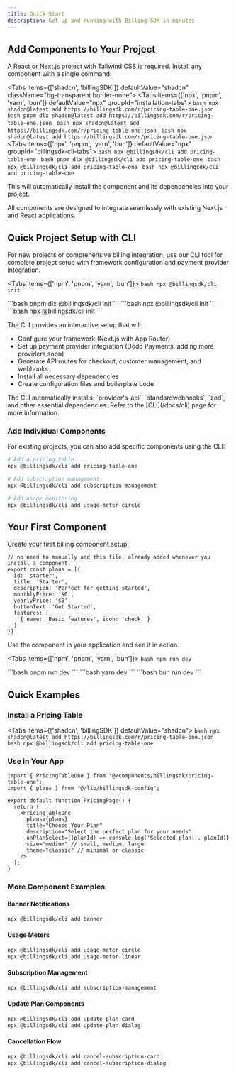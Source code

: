 ```yaml
---
title: Quick Start
description: Get up and running with Billing SDK in minutes
---
```




## Add Components to Your Project

A React or Next.js project with Tailwind CSS is required. Install any component with a single command:

<Tabs items={['shadcn', 'billingSDK']} defaultValue="shadcn" className="bg-transparent border-none">
  <Tab value="shadcn" className="border-none bg-transparent p-0 mt-3">
    <Tabs items={['npx', 'pnpm', 'yarn', 'bun']} defaultValue="npx" groupId="installation-tabs">
      <Tab value="npx">
        ```bash
        npx shadcn@latest add https://billingsdk.com/r/pricing-table-one.json
        ```
      </Tab>
      <Tab value="pnpm">
        ```bash
        pnpm dlx shadcn@latest add https://billingsdk.com/r/pricing-table-one.json
        ```
      </Tab>
      <Tab value="yarn">
        ```bash
        npx shadcn@latest add https://billingsdk.com/r/pricing-table-one.json
        ```
      </Tab>
      <Tab value="bun">
        ```bash
        npx shadcn@latest add https://billingsdk.com/r/pricing-table-one.json
        ```
      </Tab>
    </Tabs>
  </Tab>
  <Tab value="billingSDK" className="border-none bg-transparent p-0 mt-3">
    <Tabs items={['npx', 'pnpm', 'yarn', 'bun']} defaultValue="npx" groupId="billingsdk-cli-tabs">
      <Tab value="npx">
        ```bash
        npx @billingsdk/cli add pricing-table-one
        ```
      </Tab>
      <Tab value="pnpm">
        ```bash
        pnpm dlx @billingsdk/cli add pricing-table-one
        ```
      </Tab>
      <Tab value="yarn">
        ```bash
        npx @billingsdk/cli add pricing-table-one
        ```
      </Tab>
      <Tab value="bun">
        ```bash
        npx @billingsdk/cli add pricing-table-one
        ```
      </Tab>
    </Tabs>
  </Tab>
</Tabs>

This will automatically install the component and its dependencies into your project.

<Callout title="From Existing Project?">
  All components are designed to integrate seamlessly with existing Next.js and React applications.
</Callout>

## Quick Project Setup with CLI

For new projects or comprehensive billing integration, use our CLI tool for complete project setup with framework configuration and payment provider integration.

<Tabs items={['npm', 'pnpm', 'yarn', 'bun']}>
  <Tab value="npm">
    ```bash
    npx @billingsdk/cli init
    ```
  </Tab>

  <Tab value="pnpm">
    ```bash
    pnpm dlx @billingsdk/cli init
    ```
  </Tab>

  <Tab value="yarn">
    ```bash
    npx @billingsdk/cli init
    ```
  </Tab>

  <Tab value="bun">
    ```bash
    npx @billingsdk/cli init
    ```
  </Tab>
</Tabs>

The CLI provides an interactive setup that will:
- Configure your framework (Next.js with App Router)
- Set up payment provider integration (Dodo Payments, adding more providers soon)
- Generate API routes for checkout, customer management, and webhooks
- Install all necessary dependencies
- Create configuration files and boilerplate code


<Callout title="What gets installed">
  The CLI automatically installs: `provider's-api`, `standardwebhooks`, `zod`, and other essential dependencies.
</Callout>
Refer to the [CLI](/docs/cli) page for more information.

### Add Individual Components

For existing projects, you can also add specific components using the CLI:

```bash
# Add a pricing table
npx @billingsdk/cli add pricing-table-one

# Add subscription management
npx @billingsdk/cli add subscription-management

# Add usage monitoring
npx @billingsdk/cli add usage-meter-circle
```

## Your First Component

Create your first billing component setup.

```tsx title="lib/billingsdk-config.ts"
// no need to manually add this file. already added whenever you install a component.
export const plans = [{
  id: 'starter',
  title: 'Starter',
  description: 'Perfect for getting started',
  monthlyPrice: '$0',
  yearlyPrice: '$0',
  buttonText: 'Get Started',
  features: [
    { name: 'Basic features', icon: 'check' }
  ]
}]
```

Use the component in your application and see it in action.

<Tabs items={['npm', 'pnpm', 'yarn', 'bun']}>
  <Tab value="npm">
    ```bash
    npm run dev
    ```
  </Tab>

  <Tab value="pnpm">
    ```bash
    pnpm run dev
    ```
  </Tab>

  <Tab value="yarn">
    ```bash
    yarn dev
    ```
  </Tab>

  <Tab value="bun">
    ```bash
    bun run dev
    ```
  </Tab>
</Tabs>

## Quick Examples

### Install a Pricing Table

<Tabs items={['shadcn', 'billingSDK']} defaultValue="shadcn">
  <Tab value="shadcn">
    ```bash
    npx shadcn@latest add https://billingsdk.com/r/pricing-table-one.json
    ```
  </Tab>
  <Tab value="billingSDK">
    ```bash
    npx @billingsdk/cli add pricing-table-one
    ```
  </Tab>
</Tabs>

### Use in Your App

```tsx
import { PricingTableOne } from "@/components/billingsdk/pricing-table-one";
import { plans } from "@/lib/billingsdk-config";

export default function PricingPage() {
  return (
    <PricingTableOne 
      plans={plans}
      title="Choose Your Plan"
      description="Select the perfect plan for your needs"
      onPlanSelect={(planId) => console.log('Selected plan:', planId)}
      size="medium" // small, medium, large
      theme="classic" // minimal or classic
    />
  );
}
```

### More Component Examples

#### Banner Notifications
```bash
npx @billingsdk/cli add banner
```

#### Usage Meters  
```bash
npx @billingsdk/cli add usage-meter-circle
npx @billingsdk/cli add usage-meter-linear
```

#### Subscription Management
```bash
npx @billingsdk/cli add subscription-management
```

#### Update Plan Components
```bash
npx @billingsdk/cli add update-plan-card
npx @billingsdk/cli add update-plan-dialog
```

#### Cancellation Flow
```bash
npx @billingsdk/cli add cancel-subscription-card
npx @billingsdk/cli add cancel-subscription-dialog
```

